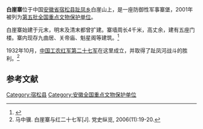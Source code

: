 {{coord|30|22|13|N|116|08|55|E|display=title|scale:10000}}
{{文物保护单位
| 级别 = 全国
| 名称 = 白崖寨
| 图片 = 
| 所在 = [[安徽省|安徽省]][[宿松县|宿松县]]
| 分类 = 古建筑
| 时代 = [[元朝|元]]至[[清朝|清]]
| 编号 = [[第五批全国重点文物保护单位|第五批]]第316项
| 登录 = 2001年6月25日
}}

'''白崖寨'''位于中国[[安徽省|安徽省]][[宿松县|宿松县]][[趾凤乡|趾凤乡]]白崖山上，是一座防御性军事寨堡，2001年被列为[[第五批全国重点文物保护单位|第五批全国重点文物保护单位]]。

白崖寨始建于元末，明末及清末都曾扩建。寨墙周长4千米，高丈余，建有五座门楼。寨内现存九曲居、关帝庙、魁星阁等建筑。<ref>{{Cite book |title=全国重点文物保护单位·第一至第五批·第Ⅱ卷 |publisher=文物出版社 |year=2004 |isbn=7-5010-1525-2 |pages=137 }}</ref>

1932年10月，[[中国工农红军第二十七军_(1932年建立)|中国工农红军第二十七军]]在这里成立，并取得了趾凤河战斗的胜利。<ref>马中骥. 白崖寨与红二十七军[J]. 党史纵览, 2006(11):19-20.</ref>

==参考文献==
{{reflist}}

{{安徽全国重点文物保护单位}}

{{DEFAULTSORT:Bai}}
[[Category:宿松县|Category:宿松县]]
[[Category:安徽全国重点文物保护单位|Category:安徽全国重点文物保护单位]]